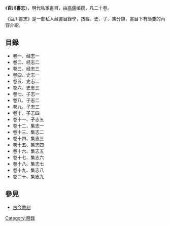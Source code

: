 《'''百川書志'''》，明代私家書目，由[[高儒|高儒]]编撰，凡二十卷。

《百川書志》是一部私人藏書目錄學，按經、史、子、集分類，書目下有簡要的內容介紹。

==目錄==
*卷一、经志一
*卷二、经志二
*卷三、经志三
*卷四、史志一
*卷五、史志二
*卷六、史志三
*卷七、子志一
*卷八、子志二
*卷九、子志三
*卷十、子志四
*卷十一、子志五
*卷十二、集志一
*卷十三、集志二
*卷十四、集志三
*卷十五、集志四
*卷十六、集志五
*卷十七、集志六
*卷十八、集志七
*卷十九、集志八
*卷二十、集志九

==參見==
* [[古今書刻|古今書刻]]
[[Category:目錄|Category:目錄]]